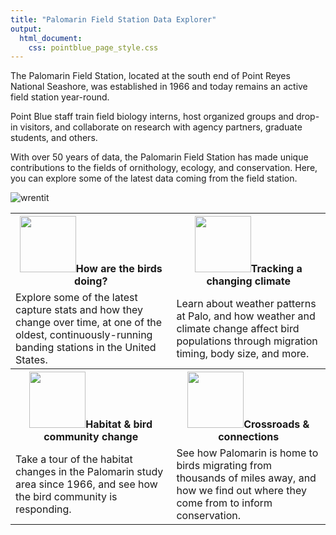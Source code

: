 ```yaml
---
title: "Palomarin Field Station Data Explorer"
output: 
  html_document:
    css: pointblue_page_style.css
---
```


The Palomarin Field Station, located at the south end of Point Reyes National Seashore, was established in 1966 and today remains an active field station year-round.

Point Blue staff train field biology interns, host organized groups and drop-in visitors, and collaborate on research with agency partners, graduate students, and others. 

With over 50 years of data, the Palomarin Field Station has made unique contributions to the fields of ornithology, ecology, and conservation. Here, you can explore some of the latest data coming from the field station.

<img src="images/wren.jpg" alt="wrentit" class="inline"/>


<table style="table-layout: fixed; width:100%;">
<tr>
<th><img src="https://data.pointblue.org/apps/assets/images/analyst.png" width="90px">How are the birds doing?</th>
<th><img src="https://data.pointblue.org/apps/assets/images/datacatalog.png" width="90px">Tracking a changing climate</th>
</tr>
<tr>
<td>Explore some of the latest capture stats and how they change over time, at one of the oldest, continuously-running banding stations in the United States.</td>
<td>Learn about weather patterns at Palo, and how weather and climate change affect bird populations through migration timing, body size, and more.</td>
</tr>
<tr>
<th><img src="https://data.pointblue.org/apps/assets/images/biologists-2.png" width="90px">Habitat & bird community change</th>
<th><img src="https://data.pointblue.org/apps/assets/images/multimap.png" width="90px">Crossroads & connections</th>
</tr>
<tr>
<td>Take a tour of the habitat changes in the Palomarin study area since 1966, and see how the bird community is responding.</td>
<td>See how Palomarin is home to birds migrating from thousands of miles away, and how we find out where they come from to inform conservation.</td>
</tr>
</table>
